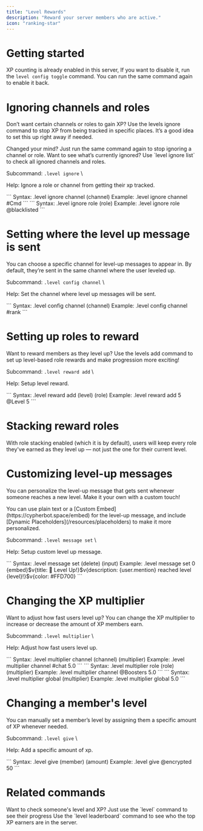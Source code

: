 ```yaml
---
title: "Level Rewards"
description: "Reward your server members who are active."
icon: "ranking-star"
---
```


# Getting started

XP counting is already enabled in this server, If you want to disable it, run the `level config toggle` command.
You can run the same command again to enable it back.

# Ignoring channels and roles

Don’t want certain channels or roles to gain XP?
Use the levels ignore command to stop XP from being tracked in specific places. It’s a good idea to set this up right away if needed.

<Info>
  Changed your mind? Just run the same command again to stop ignoring a channel or role.
  Want to see what’s currently ignored? Use `level ignore list` to check all ignored channels and roles.
</Info>

Subcommand: `.level ignore` \

Help: Ignore a role or channel from getting their xp tracked. 

<Tabs>
  <Tab title="Channel">
    ```
    Syntax: .level ignore channel (channel)
    Example: .level ignore channel #Cmd
    ```
  </Tab>
  <Tab title="Role">
    ```
    Syntax: .level ignore role (role)
    Example: .level ignore role @blacklisted
    ```
  </Tab>
</Tabs>

# Setting where the level up message is sent

You can choose a specific channel for level-up messages to appear in.
By default, they’re sent in the same channel where the user leveled up.

Subcommand: `.level config channel` \

Help: Set the channel where level up messages will be sent. 

<Tabs>
  <Tab title="Usage">
    ```
    Syntax: .level config channel (channel)
    Example: .level config channel #rank
    ```
  </Tab>
</Tabs>

# Setting up roles to reward

Want to reward members as they level up?
Use the levels add command to set up level-based role rewards and make progression more exciting\!

Subcommand: `.level reward add` \

Help: Setup level reward. 

<Tabs>
  <Tab title="Usage">
    ```
    Syntax: .level reward add (level) (role)
    Example: .level reward add 5 @Level 5
    ```
  </Tab>
</Tabs>

# Stacking reward roles

With role stacking enabled (which it is by default), users will keep every role they've earned as they level up — not just the one for their current level.

# Customizing level-up messages

You can personalize the level-up message that gets sent whenever someone reaches a new level. Make it your own with a custom touch\!

<Info>
  You can use plain text or a [Custom Embed](https://cypherbot.space/embed) for the level-up message, and include [Dynamic Placeholders](/resources/placeholders) to make it more personalized.
</Info>

Subcommand: `.level message set` \

Help: Setup custom level up message. 

<Tabs>
  <Tab title="Usage">
    ```
    Syntax: .level message set (delete) (input)
    Example: .level message set 0 {embed}$v{title: 🎉 Level Up!}$v{description: {user.mention} reached level {level}!}$v{color: #FFD700}
    ```
  </Tab>
</Tabs>

# Changing the XP multiplier

Want to adjust how fast users level up?
You can change the XP multiplier to increase or decrease the amount of XP members earn.

Subcommand: `.level multiplier` \

Help: Adjust how fast users level up. 

<Tabs>
  <Tab title="Channel">
    ```
    Syntax: .level multiplier channel (channel) (multiplier)
    Example: .level multiplier channel #chat 5.0
    ```
  </Tab>
  <Tab title="Role">
    ```
    Syntax: .level multiplier role (role) (multiplier)
    Example: .level multiplier channel @Boosters 5.0
    ```
  </Tab>
  <Tab title="Global">
    ```
    Syntax: .level multiplier global (multiplier)
    Example: .level multiplier global 5.0
    ```
  </Tab>
</Tabs>

# Changing a member's level

You can manually set a member’s level by assigning them a specific amount of XP whenever needed.

Subcommand: `.level give` \

Help: Add a specific amount of xp. 

<Tabs>
  <Tab title="Channel">
    ```
    Syntax: .level give (member) (amount)
    Example: .level give @encrypted 50
    ```
  </Tab>
</Tabs>

# Related commands

<Accordion title="Viewing a member's xp and level">
  Want to check someone's level and XP?
  Just use the `level` command to see their progress
</Accordion>

<Accordion title="Viewing the level leaderboard">
  Use the `level leaderboard` command to see who the top XP earners are in the server.
</Accordion>